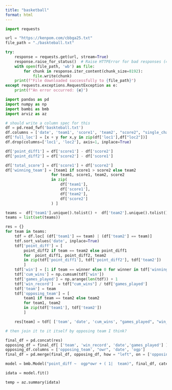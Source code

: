 ```yaml
---
title: "basketball"
format: html
---
```



```python
import requests

url = "https://kenpom.com/cbbga25.txt"
file_path = "./baskteball.txt"

try:
    response = requests.get(url, stream=True)
    response.raise_for_status()  # Raise HTTPError for bad responses (4xx or 5xx)
    with open(file_path, 'wb') as file:
        for chunk in response.iter_content(chunk_size=8192):
            file.write(chunk)
    print(f"File downloaded successfully to {file_path}")
except requests.exceptions.RequestException as e:
    print(f"An error occurred: {e}")

```

```python

import pandas as pd 
import numpy as np
import bambi as bmb
import arviz as az

# should write a column spec for this 
df = pd.read_fwf('baskteball.txt')
df.columns = ['date', 'team1', 'score1', 'team2', "score2", "single_char", "loc1", "loc2"]
df['full_loc'] = [x + y for x,y in zip(df['loc1'],df["loc2"])]
df.drop(columns=['loc1', 'loc2'], axis=1, inplace=True)

df['point_diff1'] = df['score1'] - df['score2']
df['point_diff2'] = df['score2'] - df['score1']

df['total_score'] = df['score1'] + df['score2']
df['winning_team'] = [team1 if score1 > score2 else team2 
                    for team1, score1, team2, score2
                    in zip(
                        df['team1'],
                        df['score1'],
                        df['team2'],
                        df['score2']
                    ) ]

teams =  df['team1'].unique().tolist() +  df['team2'].unique().tolist()
teams = list(set(teams))

res = {}
for team in teams:
    tdf = df.loc[ (df['team1'] == team) | (df['team2'] == team)]
    tdf.sort_values('date', inplace=True)
    tdf['point_diff'] = [
        point_diff2 if team == team2 else point_diff1
        for  point_diff1, point_diff2, team2 
        in zip(tdf['point_diff1'], tdf['point_diff2'], tdf['team2'])
        ] 
    tdf['win'] = [1 if team == winner else 0 for winner in tdf['winning_team']]
    tdf['cum_wins'] = np.cumsum(tdf['win'])
    tdf['games_played'] = np.arange(len(tdf)) + 1
    tdf['win_record']  = tdf["cum_wins"] / tdf['games_played']
    tdf['team'] = team
    tdf['opposing_team'] = [
        team1 if team == team2 else team2 
        for team1, team2 
        in zip(tdf['team1'], tdf['team2'])
        ]

    res[team] = tdf[ ['team', 'date', 'cum_wins', "games_played", "win_record", 'opposing_team', 'point_diff'] ]

# then join it to it itself by opposing team I think?

final_df = pd.concat(res)
opposing_df = final_df[ ['team', 'win_record', 'date','games_played'] ]
opposing_df.columns = ['opposing_team', "owr", 'date', 'ogp']
final_df = pd.merge(final_df, opposing_df, how = "left", on = ['opposing_team', 'date'])

```


```python

model = bmb.Model("point_diff ~  ogp*owr + ( 1|  team)", final_df, categorical="team")

idata = model.fit()

temp = az.summary(idata)

```